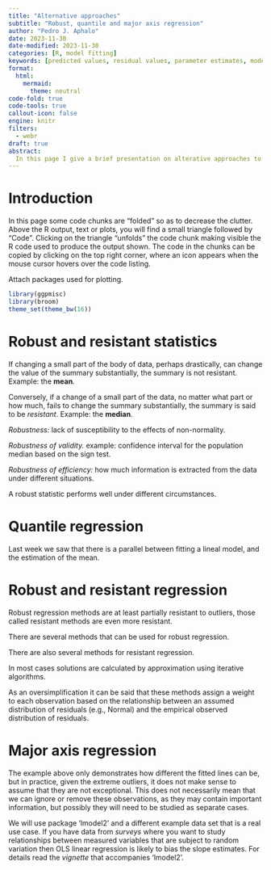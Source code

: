 ```yaml
---
title: "Alternative approaches"
subtitle: "Robust, quantile and major axis regression"
author: "Pedro J. Aphalo"
date: 2023-11-30
date-modified: 2023-11-30
categories: [R, model fitting]
keywords: [predicted values, residual values, parameter estimates, model formulas]
format:
  html:
    mermaid:
      theme: neutral
code-fold: true
code-tools: true
callout-icon: false
engine: knitr
filters:
  - webr
draft: true
abstract: 
  In this page I give a brief presentation on alterative approaches to OLS fitting of linear models using R. I use robust linear models, quantile regression and major axis regression as examples. I rely heavily on diagrams and data plots.
---
```


# Introduction

::: callout-tip
In this page some code chunks are "folded" so as to decrease the clutter. Above the R
output, text or plots, you will find a small triangle followed by "Code".
Clicking on the triangle "unfolds" the code chunk making visible the R code used
to produce the output shown.
The code in the chunks can be copied by clicking on the top right corner, where
an icon appears when the mouse cursor hovers over the code listing.
:::

Attach packages used for plotting.

```r
library(ggpmisc)
library(broom)
theme_set(theme_bw(16))
```

# Robust and resistant statistics

If changing a small part of the body of data, perhaps drastically,
can change the value of the summary substantially, the summary is
not resistant. Example: the **mean**.

Conversely, if a change of a small part of the data, no matter
what part or how much, fails to change the summary
substantially, the summary is said to be _resistant_.
Example: the **median**.

_Robustness:_ lack of susceptibility to the effects of
non-normality.

_Robustness of validity._ example: confidence interval for
the population median based on the sign test.

_Robustness of efficiency:_ how much information is
extracted from the data under different situations.

A robust statistic performs well under different circumstances.

# Quantile regression

Last week we saw that there is a parallel between fitting a lineal model, and
the estimation of the mean.


# Robust and resistant regression

Robust regression methods are at least partially resistant to
outliers, those called resistant methods are even more resistant.

There are several methods that can be used for robust regression.

There are also several methods for resistant regression.

In most cases solutions are calculated by approximation using iterative 
algorithms.

As an oversimplification it can be said that these methods assign a
weight to each observation based on the relationship between an
assumed distribution of residuals (e.g., Normal) and the empirical observed
distribution of residuals.

# Major axis regression

The example above only demonstrates how different the fitted lines can be, but
in practice, given the extreme outliers, it does not make sense to assume that
they are not exceptional. This does not necessarily mean that we can ignore or
remove these observations, as they may contain important information, but
possibly they will need to be studied as separate cases.

We will use package 'lmodel2' and a different example data set that is a real
use case. If you have data from _surveys_ where you want to study relationships
between measured variables that are subject to random variation then OLS linear
regression is likely to bias the slope estimates. For details read the _vignette_
that accompanies 'lmodel2'.


